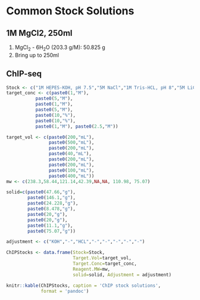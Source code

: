 # Common Stock Solutions {-}

## 1M MgCl2, 250ml {-}

1. MgCl~2~ - 6H~2~O (203.3 g/M): 50.825 g
1. Bring up to 250ml 

## ChIP-seq

```r
Stock <- c("1M HEPES-KOH, pH 7.5","5M NaCl","1M Tris-HCL, pH 8","5M LiCl","10% Na-Deoxycholate","10% SDS","1M (~10%) CaCl~2~", "2.5M Glycine")
target_conc <- c(paste0(1,"M"),
           paste0(5,"M"),
           paste0(1,"M"),
           paste0(5,"M"),
           paste0(10,"%"),
           paste0(10,"%"),
           paste0(1,"M"), paste0(2.5,"M"))

target_vol <- c(paste0(200,"mL"),
                paste0(500,"mL"),
                paste0(200,"mL"),
                paste0(40,"mL"),
                paste0(200,"mL"),
                paste0(200,"mL"),
                paste0(100,"mL"),
                paste0(400,"mL"))
mw <- c(238.3,58.44,121.14,42.39,NA,NA, 110.98, 75.07)

solid=c(paste0(47.66,"g"),
        paste0(146.1,"g"),
        paste0(24.228,"g"),
        paste0(8.478,"g"),
        paste0(20,"g"),
        paste0(20,"g"),
        paste0(11.1,"g"),
        paste0(75.07,"g"))

adjustment <- c("KOH","-","HCL","-","-","-","-","-")

ChIPStocks <- data.frame(Stock=Stock, 
                         Target.Vol=target_vol, 
                         Target.Conc=target_conc, 
                         Reagent.MW=mw, 
                         solid=solid, Adjustment = adjustment)

knitr::kable(ChIPStocks, caption = 'ChIP stock solutions',
             format = 'pandoc')
```